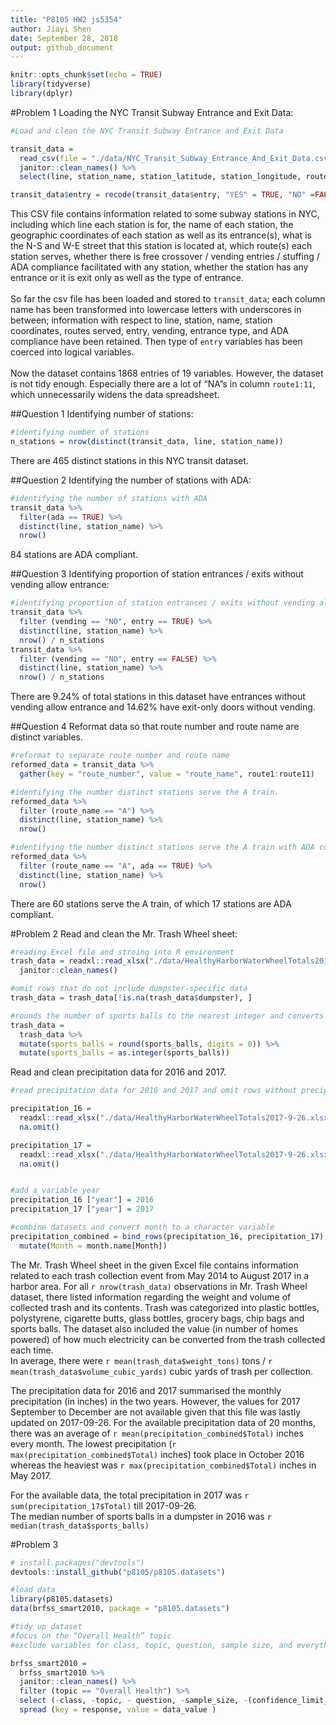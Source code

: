 ```yaml
---
title: "P8105 HW2 js5354"
author: Jiayi Shen
date: September 28, 2018
output: github_document
---
```


```r
knitr::opts_chunk$set(echo = TRUE)
library(tidyverse)
library(dplyr)
```

#Problem 1
Loading the NYC Transit Subway Entrance and Exit Data:

```r

#Load and clean the NYC Transit Subway Entrance and Exit Data

transit_data = 
  read_csv(file = "./data/NYC_Transit_Subway_Entrance_And_Exit_Data.csv") %>% 
  janitor::clean_names() %>% 
  select(line, station_name, station_latitude, station_longitude, route1:route11, entry, vending, entrance_type, ada)

transit_data$entry = recode(transit_data$entry, "YES" = TRUE, "NO" =FALSE)

```

This CSV file contains information related to some subway stations in NYC, including which line each station is for, the name of each station, the geographic coordinates of each station as well as its entrance(s), what is the N-S and W-E street that this station is located at, which route(s) each station serves, whether there is free crossover / vending entries / stuffing / ADA compliance facilitated with any station, whether the station has any entrance or it is exit only as well as the type of entrance. \
\
So far the csv file has been loaded and stored to `transit_data`; each column name has been transformed into lowercase letters with underscores in between; information with respect to line, station, name, station coordinates, routes served, entry, vending, entrance type, and ADA compliance have been retained. Then type of `entry` variables has been coerced into logical variables.\
\
Now the dataset contains 1868 entries of 19 variables. However, the dataset is not tidy enough. Especially there are a lot of "NA"s in column `route1:11`, which unnecessarily widens the data spreadsheet.

##Question 1
Identifying number of stations:
```r
#identifying number of stations
n_stations = nrow(distinct(transit_data, line, station_name))
```
There are 465 distinct stations in this NYC transit dataset. 


##Question 2
Identifying the number of stations with ADA:
```r
#identifying the number of stations with ADA
transit_data %>% 
  filter(ada == TRUE) %>% 
  distinct(line, station_name) %>% 
  nrow()
```
84 stations are ADA compliant. 

##Question 3
Identifying proportion of station entrances / exits without vending allow entrance:
```r
#identifying proportion of station entrances / exits without vending allow entrance
transit_data %>% 
  filter (vending == "NO", entry == TRUE) %>% 
  distinct(line, station_name) %>% 
  nrow() / n_stations
transit_data %>% 
  filter (vending == "NO", entry == FALSE) %>% 
  distinct(line, station_name) %>% 
  nrow() / n_stations
```
There are 9.24% of total stations in this dataset have entrances without vending allow entrance and 14.62% have exit-only doors without vending.

##Question 4
Reformat data so that route number and route name are distinct variables.
```r

#reformat to separate route number and route name
reformed_data = transit_data %>% 
  gather(key = "route_number", value = "route_name", route1:route11)

#identifying the number distinct stations serve the A train.
reformed_data %>% 
  filter (route_name == "A") %>% 
  distinct(line, station_name) %>% 
  nrow() 

#identifying the number distinct stations serve the A train with ADA compliance.
reformed_data %>% 
  filter (route_name == "A", ada == TRUE) %>% 
  distinct(line, station_name) %>% 
  nrow() 
```
There are 60 stations serve the A train, of which 17 stations are ADA compliant.

#Problem 2
Read and clean the Mr. Trash Wheel sheet:
```r

#reading Excel file and stroing into R environment
trash_data = readxl::read_xlsx("./data/HealthyHarborWaterWheelTotals2017-9-26.xlsx", range = "Mr. Trash Wheel!A2:N258") %>% 
  janitor::clean_names() 

#omit rows that do not include dumpster-specific data
trash_data = trash_data[!is.na(trash_data$dumpster), ]

#rounds the number of sports balls to the nearest integer and converts the result to an integer variable 
trash_data =
  trash_data %>% 
  mutate(sports_balls = round(sports_balls, digits = 0)) %>% 
  mutate(sports_balls = as.integer(sports_balls))
```

Read and clean precipitation data for 2016 and 2017. 
```r

#read precipitation data for 2016 and 2017 and omit rows without precipitation data

precipitation_16 = 
  readxl::read_xlsx("./data/HealthyHarborWaterWheelTotals2017-9-26.xlsx", range = "2016 Precipitation!A2:B14") %>% 
  na.omit() 

precipitation_17 = 
  readxl::read_xlsx("./data/HealthyHarborWaterWheelTotals2017-9-26.xlsx", range = "2017 Precipitation!A2:B14") %>% 
  na.omit()


#add a variable year
precipitation_16 ["year"] = 2016
precipitation_17 ["year"] = 2017

#combine datasets and convert month to a character variable
precipitation_combined = bind_rows(precipitation_16, precipitation_17) %>% 
  mutate(Month = month.name[Month])
```

The Mr. Trash Wheel sheet in the given Excel file contains information related to each trash collection event from May 2014 to August 2017 in a harbor area. For all `r nrow(trash_data)` observations in Mr. Trash Wheel dataset, there listed information regarding the weight and volume of collected trash and its contents. Trash was categorized into plastic bottles, polystyrene, cigarette butts, glass bottles, grocery bags, chip bags and sports balls. The dataset also included the value (in number of homes powered) of how much electricity can be converted from the trash collected each time. \
In average, there were `r mean(trash_data$weight_tons)` tons / `r mean(trash_data$volume_cubic_yards)` cubic yards of trash per collection. \

The precipitation data for 2016 and 2017 summarised the monthly precipitation (in inches) in the two years. However, the values for 2017 September to December are not available given that this file was lastly updated on 2017-09-26. For the available precipitation data of 20 months, there was an average of `r mean(precipitation_combined$Total) ` inches every month. The lowest precipitation (`r max(precipitation_combined$Total)` inches) took place in October 2016  whereas the heaviest was `r max(precipitation_combined$Total)` inches in May 2017. \ 

For the available data, the total precipitation in 2017 was `r sum(precipitation_17$Total)` till 2017-09-26.\
The median number of sports balls in a dumpster in 2016 was `r median(trash_data$sports_balls)`


#Problem 3

```r
# install.packages("devtools")
devtools::install_github("p8105/p8105.datasets")

#load data
library(p8105.datasets)
data(brfss_smart2010, package = "p8105.datasets")

#tidy up dataset
#focus on the “Overall Health” topic
#exclude variables for class, topic, question, sample size, and everything from lower confidence limit to GeoLocation

brfss_smart2010 = 
  brfss_smart2010 %>% 
  janitor::clean_names() %>% 
  filter (topic == "Overall Health") %>% 
  select (-class, -topic, - question, -sample_size, -(confidence_limit_low:geo_location)) %>% 
  spread (key = response, value = data_value )
  

```


